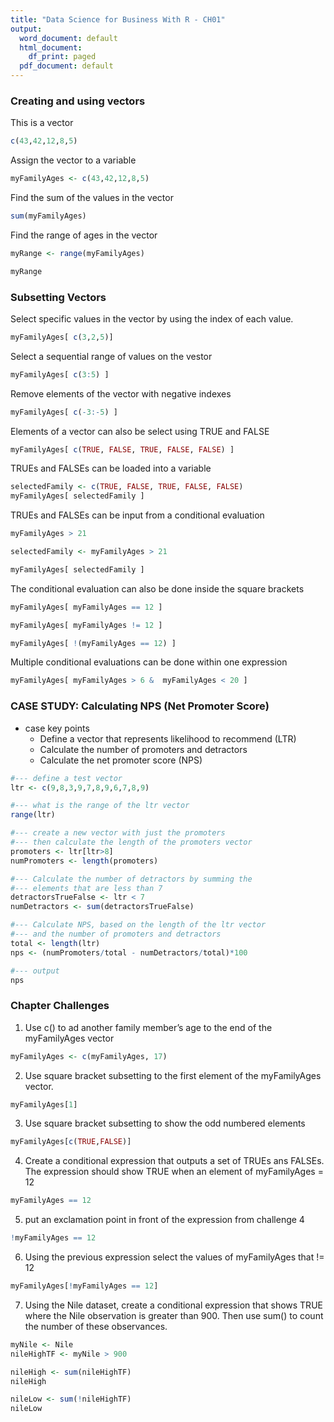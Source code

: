 ```yaml
---
title: "Data Science for Business With R - CH01"
output:
  word_document: default
  html_document:
    df_print: paged
  pdf_document: default
---
```


### Creating and using vectors

This is a vector

```r
c(43,42,12,8,5)
```

Assign the vector to a variable

```r
myFamilyAges <- c(43,42,12,8,5)
```

Find the sum of the values in the vector

```r
sum(myFamilyAges)
```

Find the range of ages in the vector

```r
myRange <- range(myFamilyAges)

myRange
```

### Subsetting Vectors

Select specific values in the vector by using the index of each value.

```r
myFamilyAges[ c(3,2,5)]
```

Select a sequential range of values on the vestor

```r
myFamilyAges[ c(3:5) ]
```

Remove elements of the vector with negative indexes

```r
myFamilyAges[ c(-3:-5) ]
```

Elements of a vector can also be select using TRUE and FALSE

```r
myFamilyAges[ c(TRUE, FALSE, TRUE, FALSE, FALSE) ]
```

TRUEs and FALSEs can be loaded into a variable

```r
selectedFamily <- c(TRUE, FALSE, TRUE, FALSE, FALSE) 
myFamilyAges[ selectedFamily ]
```

TRUEs and FALSEs can be input from a conditional evaluation

```r

myFamilyAges > 21

selectedFamily <- myFamilyAges > 21

myFamilyAges[ selectedFamily ]


```

The conditional evaluation can also be done inside the square brackets

```r
myFamilyAges[ myFamilyAges == 12 ]

myFamilyAges[ myFamilyAges != 12 ]

myFamilyAges[ !(myFamilyAges == 12) ]
```

Multiple conditional evaluations can be done within one expression

```r
myFamilyAges[ myFamilyAges > 6 &  myFamilyAges < 20 ]
```

### CASE STUDY: Calculating NPS (Net Promoter Score)

- case key points
    - Define a vector that represents likelihood to recommend (LTR)
    - Calculate the number of promoters and detractors
    - Calculate the net promoter score (NPS)

```r
#--- define a test vector
ltr <- c(9,8,3,9,7,8,9,6,7,8,9)

#--- what is the range of the ltr vector
range(ltr)

#--- create a new vector with just the promoters
#--- then calculate the length of the promoters vector
promoters <- ltr[ltr>8]
numPromoters <- length(promoters)

#--- Calculate the number of detractors by summing the 
#--- elements that are less than 7
detractorsTrueFalse <- ltr < 7
numDetractors <- sum(detractorsTrueFalse)

#--- Calculate NPS, based on the length of the ltr vector
#--- and the number of promoters and detractors
total <- length(ltr)
nps <- (numPromoters/total - numDetractors/total)*100

#--- output
nps
```

### Chapter Challenges
1. Use c() to ad another family member's age to the end of the  myFamilyAges vector

```r
myFamilyAges <- c(myFamilyAges, 17)
```

2. Use square bracket subsetting to the first element of the myFamilyAges vector.

```r
myFamilyAges[1]
```

3. Use square bracket subsetting to show the odd numbered elements 

```r
myFamilyAges[c(TRUE,FALSE)]
```

4. Create a conditional expression that outputs a set of TRUEs ans FALSEs.  The expression should show TRUE when an element of myFamilyAges = 12

```r
myFamilyAges == 12
```

5. put an exclamation point in front of the expression from challenge 4

```r
!myFamilyAges == 12
```

6. Using the previous expression select the values of myFamilyAges that != 12 

```r
myFamilyAges[!myFamilyAges == 12]
```

7. Using the Nile dataset, create a conditional expression that shows TRUE where the Nile observation is greater than 900.  Then use sum() to count the number of these observances. 

```r
myNile <- Nile
nileHighTF <- myNile > 900

nileHigh <- sum(nileHighTF)
nileHigh

nileLow <- sum(!nileHighTF)
nileLow
```

